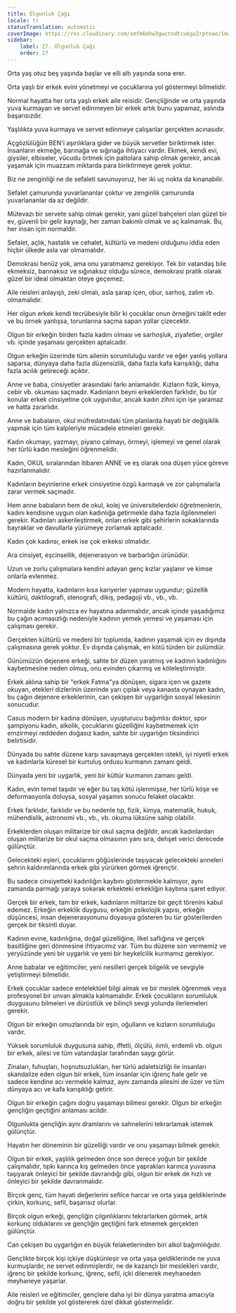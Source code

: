 ```yaml
---
title: Olgunluk Çağı
locale: tr
statusTranslation: automatic
coverImage: https://res.cloudinary.com/xmfm6mhw3gwctndtcubgx2rptnae/image/upload/v1740337243/small_cover_educacion_fundamental_a051170f1c.webp
sidebar:
    label: 27. Olgunluk Çağı
    order: 27
---
```

Orta yaş otuz beş yaşında başlar ve elli altı yaşında sona erer.

Orta yaşlı bir erkek evini yönetmeyi ve çocuklarına yol göstermeyi bilmelidir.

Normal hayatta her orta yaşlı erkek aile reisidir. Gençliğinde ve orta yaşında yuva kurmayan ve servet edinmeyen bir erkek artık bunu yapamaz, aslında başarısızdır.

Yaşlılıkta yuva kurmaya ve servet edinmeye çalışanlar gerçekten acınasıdır.

Açgözlülüğün BEN'i aşırılıklara gider ve büyük servetler biriktirmek ister. İnsanların ekmeğe, barınağa ve sığınağa ihtiyacı vardır. Ekmek, kendi evi, giysiler, elbiseler, vücudu örtmek için paltolara sahip olmak gerekir, ancak yaşamak için muazzam miktarda para biriktirmeye gerek yoktur.

Biz ne zenginliği ne de sefaleti savunuyoruz, her iki uç nokta da kınanabilir.

Sefalet çamurunda yuvarlananlar çoktur ve zenginlik çamurunda yuvarlananlar da az değildir.

Mütevazı bir servete sahip olmak gerekir, yani güzel bahçeleri olan güzel bir ev, güvenli bir gelir kaynağı, her zaman bakımlı olmak ve aç kalmamak. Bu, her insan için normaldir.

Sefalet, açlık, hastalık ve cehalet, kültürlü ve medeni olduğunu iddia eden hiçbir ülkede asla var olmamalıdır.

Demokrasi henüz yok, ama onu yaratmamız gerekiyor. Tek bir vatandaş bile ekmeksiz, barınaksız ve sığınaksız olduğu sürece, demokrasi pratik olarak güzel bir ideal olmaktan öteye geçemez.

Aile reisleri anlayışlı, zeki olmalı, asla şarap içen, obur, sarhoş, zalim vb. olmamalıdır.

Her olgun erkek kendi tecrübesiyle bilir ki çocuklar onun örneğini taklit eder ve bu örnek yanlışsa, torunlarına saçma sapan yollar çizecektir.

Olgun bir erkeğin birden fazla kadını olması ve sarhoşluk, ziyafetler, orgiler vb. içinde yaşaması gerçekten aptalcadır.

Olgun erkeğin üzerinde tüm ailenin sorumluluğu vardır ve eğer yanlış yollara saparsa, dünyaya daha fazla düzensizlik, daha fazla kafa karışıklığı, daha fazla acılık getireceği açıktır.

Anne ve baba, cinsiyetler arasındaki farkı anlamalıdır. Kızların fizik, kimya, cebir vb. okuması saçmadır. Kadınların beyni erkeklerden farklıdır, bu tür konular erkek cinsiyetine çok uygundur, ancak kadın zihni için işe yaramaz ve hatta zararlıdır.

Anne ve babaların, okul müfredatındaki tüm planlarda hayati bir değişiklik yapmak için tüm kalpleriyle mücadele etmeleri gerekir.

Kadın okumayı, yazmayı, piyano çalmayı, örmeyi, işlemeyi ve genel olarak her türlü kadın mesleğini öğrenmelidir.

Kadın, OKUL sıralarından itibaren ANNE ve eş olarak ona düşen yüce göreve hazırlanmalıdır.

Kadınların beyinlerine erkek cinsiyetine özgü karmaşık ve zor çalışmalarla zarar vermek saçmadır.

Hem anne babaların hem de okul, kolej ve üniversitelerdeki öğretmenlerin, kadını kendisine uygun olan kadınlığa getirmekle daha fazla ilgilenmeleri gerekir. Kadınları askerileştirmek, onları erkek gibi şehirlerin sokaklarında bayraklar ve davullarla yürümeye zorlamak aptalcadır.

Kadın çok kadınsı, erkek ise çok erkeksi olmalıdır.

Ara cinsiyet, eşcinsellik, dejenerasyon ve barbarlığın ürünüdür.

Uzun ve zorlu çalışmalara kendini adayan genç kızlar yaşlanır ve kimse onlarla evlenmez.

Modern hayatta, kadınların kısa kariyerler yapması uygundur; güzellik kültürü, daktilografi, stenografi, dikiş, pedagoji vb., vb., vb.

Normalde kadın yalnızca ev hayatına adanmalıdır, ancak içinde yaşadığımız bu çağın acımasızlığı nedeniyle kadının yemek yemesi ve yaşaması için çalışması gerekir.

Gerçekten kültürlü ve medeni bir toplumda, kadının yaşamak için ev dışında çalışmasına gerek yoktur. Ev dışında çalışmak, en kötü türden bir zulümdür.

Günümüzün dejenere erkeği, sahte bir düzen yaratmış ve kadının kadınlığını kaybetmesine neden olmuş, onu evinden çıkarmış ve köleleştirmiştir.

Erkek aklına sahip bir "erkek Fatma"ya dönüşen, sigara içen ve gazete okuyan, etekleri dizlerinin üzerinde yarı çıplak veya kanasta oynayan kadın, bu çağın dejenere erkeklerinin, can çekişen bir uygarlığın sosyal lekesinin sonucudur.

Casus modern bir kadına dönüşen, uyuşturucu bağımlısı doktor, spor şampiyonu kadın, alkolik, çocuklarını güzelliğini kaybetmemek için emzirmeyi reddeden doğasız kadın, sahte bir uygarlığın tiksindirici belirtisidir.

Dünyada bu sahte düzene karşı savaşmaya gerçekten istekli, iyi niyetli erkek ve kadınlarla küresel bir kurtuluş ordusu kurmanın zamanı geldi.

Dünyada yeni bir uygarlık, yeni bir kültür kurmanın zamanı geldi.

Kadın, evin temel taşıdır ve eğer bu taş kötü işlenmişse, her türlü köşe ve deformasyonla doluysa, sosyal yaşamın sonucu felaket olacaktır.

Erkek farklıdır, farklıdır ve bu nedenle tıp, fizik, kimya, matematik, hukuk, mühendislik, astronomi vb., vb., vb. okuma lüksüne sahip olabilir.

Erkeklerden oluşan militarize bir okul saçma değildir, ancak kadınlardan oluşan militarize bir okul saçma olmasının yanı sıra, dehşet verici derecede gülünçtür.

Gelecekteki eşleri, çocuklarını göğüslerinde taşıyacak gelecekteki anneleri şehrin kaldırımlarında erkek gibi yürürken görmek iğrençtir.

Bu sadece cinsiyetteki kadınlığın kaybını göstermekle kalmıyor, aynı zamanda parmağı yaraya sokarak erkekteki erkekliğin kaybına işaret ediyor.

Gerçek bir erkek, tam bir erkek, kadınların militarize bir geçit törenini kabul edemez. Erkeğin erkeklik duygusu, erkeğin psikolojik yapısı, erkeğin düşüncesi, insan dejenerasyonunu doyasıya gösteren bu tür gösterilerden gerçek bir tiksinti duyar.

Kadının evine, kadınlığına, doğal güzelliğine, ilkel saflığına ve gerçek basitliğine geri dönmesine ihtiyacımız var. Tüm bu düzene son vermemiz ve yeryüzünde yeni bir uygarlık ve yeni bir heykelcilik kurmamız gerekiyor.

Anne babalar ve eğitimciler, yeni nesilleri gerçek bilgelik ve sevgiyle yetiştirmeyi bilmelidir.

Erkek çocuklar sadece entelektüel bilgi almak ve bir meslek öğrenmek veya profesyonel bir unvan almakla kalmamalıdır. Erkek çocukların sorumluluk duygusunu bilmeleri ve dürüstlük ve bilinçli sevgi yolunda ilerlemeleri gerekir.

Olgun bir erkeğin omuzlarında bir eşin, oğulların ve kızların sorumluluğu vardır.

Yüksek sorumluluk duygusuna sahip, iffetli, ölçülü, ılımlı, erdemli vb. olgun bir erkek, ailesi ve tüm vatandaşlar tarafından saygı görür.

Zinaları, fuhuşları, hoşnutsuzlukları, her türlü adaletsizliği ile insanları skandalize eden olgun bir erkek, tüm insanlar için iğrenç hale gelir ve sadece kendine acı vermekle kalmaz, aynı zamanda ailesini de üzer ve tüm dünyaya acı ve kafa karışıklığı getirir.

Olgun bir erkeğin çağını doğru yaşamayı bilmesi gerekir. Olgun bir erkeğin gençliğin geçtiğini anlaması acildir.

Olgunlukta gençliğin aynı dramlarını ve sahnelerini tekrarlamak istemek gülünçtür.

Hayatın her döneminin bir güzelliği vardır ve onu yaşamayı bilmek gerekir.

Olgun bir erkek, yaşlılık gelmeden önce son derece yoğun bir şekilde çalışmalıdır, tıpkı karınca kış gelmeden önce yaprakları karınca yuvasına taşıyarak önleyici bir şekilde davrandığı gibi, olgun bir erkek de hızlı ve önleyici bir şekilde davranmalıdır.

Birçok genç, tüm hayati değerlerini sefilce harcar ve orta yaşa geldiklerinde çirkin, korkunç, sefil, başarısız olurlar.

Birçok olgun erkeği, gençliğin çılgınlıklarını tekrarlarken görmek, artık korkunç olduklarını ve gençliğin geçtiğini fark etmemek gerçekten gülünçtür.

Can çekişen bu uygarlığın en büyük felaketlerinden biri alkol bağımlılığıdır.

Gençlikte birçok kişi içkiye düşkünleşir ve orta yaşa geldiklerinde ne yuva kurmuşlardır, ne servet edinmişlerdir, ne de kazançlı bir meslekleri vardır, iğrenç bir şekilde korkunç, iğrenç, sefil, içki dilenerek meyhaneden meyhaneye yaşarlar.

Aile reisleri ve eğitimciler, gençlere daha iyi bir dünya yaratma amacıyla doğru bir şekilde yol göstererek özel dikkat göstermelidir.

